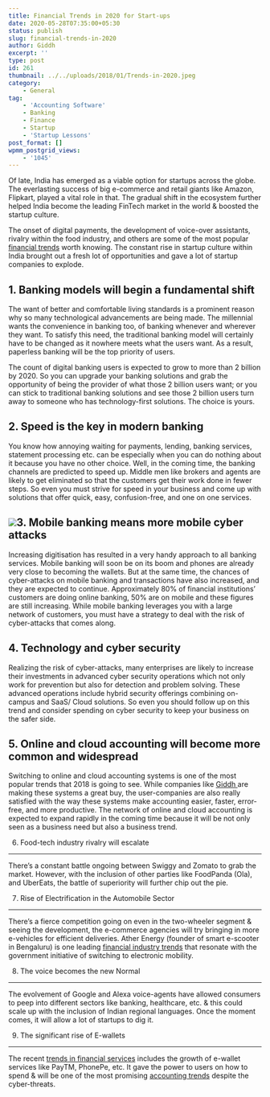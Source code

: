 ```yaml
---
title: Financial Trends in 2020 for Start-ups
date: 2020-05-28T07:35:00+05:30
status: publish
slug: financial-trends-in-2020
author: Giddh
excerpt: ''
type: post
id: 261
thumbnail: ../../uploads/2018/01/Trends-in-2020.jpeg
category:
    - General
tag:
    - 'Accounting Software'
    - Banking
    - Finance
    - Startup
    - 'Startup Lessons'
post_format: []
wpmm_postgrid_views:
    - '1045'
---
```

Of late, India has emerged as a viable option for startups across the globe. The everlasting success of big e-commerce and retail giants like Amazon, Flipkart, played a vital role in that. The gradual shift in the ecosystem further helped India become the leading FinTech market in the world &amp; boosted the startup culture.

The onset of digital payments, the development of voice-over assistants, rivalry within the food industry, and others are some of the most popular [financial trends](https://giddh.com/blog/top-5-trends-revolutionising-accounting-softwares/) worth knowing. The constant rise in startup culture within India brought out a fresh lot of opportunities and gave a lot of startup companies to explode.

**1. Banking models will begin a fundamental shift**
----------------------------------------------------

The want of better and comfortable living standards is a prominent reason why so many technological advancements are being made. The millennial wants the convenience in banking too, of banking whenever and wherever they want. To satisfy this need, the traditional banking model will certainly have to be changed as it nowhere meets what the users want. As a result, paperless banking will be the top priority of users.

The count of digital banking users is expected to grow to more than 2 billion by 2020. So you can upgrade your banking solutions and grab the opportunity of being the provider of what those 2 billion users want; or you can stick to traditional banking solutions and see those 2 billion users turn away to someone who has technology-first solutions. The choice is yours.

**2. Speed is the key in modern banking**
-----------------------------------------

You know how annoying waiting for payments, lending, banking services, statement processing etc. can be especially when you can do nothing about it because you have no other choice. Well, in the coming time, the banking channels are predicted to speed up. Middle men like brokers and agents are likely to get eliminated so that the customers get their work done in fewer steps. So even you must strive for speed in your business and come up with solutions that offer quick, easy, confusion-free, and one on one services.

<img class="wp-block-image size-large" src = "https://miro.medium.com/max/2112/1*6Oq4uIPmG05ZjwoC3s7Pqg.jpeg" />**3. Mobile banking means more mobile cyber attacks**
-----------------------------------------------------

Increasing digitisation has resulted in a very handy approach to all banking services. Mobile banking will soon be on its boom and phones are already very close to becoming the wallets. But at the same time, the chances of cyber-attacks on mobile banking and transactions have also increased, and they are expected to continue. Approximately 80% of financial institutions’ customers are doing online banking, 50% are on mobile and these figures are still increasing. While mobile banking leverages you with a large network of customers, you must have a strategy to deal with the risk of cyber-attacks that comes along.

**4. Technology and cyber security**
------------------------------------

Realizing the risk of cyber-attacks, many enterprises are likely to increase their investments in advanced cyber security operations which not only work for prevention but also for detection and problem solving. These advanced operations include hybrid security offerings combining on-campus and SaaS/ Cloud solutions. So even you should follow up on this trend and consider spending on cyber security to keep your business on the safer side.

**5. Online and cloud accounting will become more common and widespread**
-------------------------------------------------------------------------

Switching to online and cloud accounting systems is one of the most popular trends that 2018 is going to see. While companies like [Giddh ](https://giddh.com/)are making these systems a great buy, the user-companies are also really satisfied with the way these systems make accounting easier, faster, error-free, and more productive. The network of online and cloud accounting is expected to expand rapidly in the coming time because it will be not only seen as a business need but also a business trend.

6. Food-tech industry rivalry will escalate 
--------------------------------------------

There’s a constant battle ongoing between Swiggy and Zomato to grab the market. However, with the inclusion of other parties like FoodPanda (Ola), and UberEats, the battle of superiority will further chip out the pie.

7. Rise of Electrification in the Automobile Sector 
----------------------------------------------------

There’s a fierce competition going on even in the two-wheeler segment &amp; seeing the development, the e-commerce agencies will try bringing in more e-vehicles for efficient deliveries. Ather Energy (founder of smart e-scooter in Bengaluru) is one leading [financial industry trends](https://giddh.com/blog/accounting-in-2019-top-trends-in-accounting-industry/) that resonate with the government initiative of switching to electronic mobility.

8. The voice becomes the new Normal 
------------------------------------

The evolvement of Google and Alexa voice-agents have allowed consumers to peep into different sectors like banking, healthcare, etc. &amp; this could scale up with the inclusion of Indian regional languages. Once the moment comes, it will allow a lot of startups to dig it.

9. The significant rise of E-wallets
------------------------------------

The recent [trends in financial services](https://giddh.com/blog/emerging-trends-in-accounting/) includes the growth of e-wallet services like PayTM, PhonePe, etc. It gave the power to users on how to spend &amp; will be one of the most promising [accounting trends](https://giddh.com/blog/how-to-improve-your-accounting-in-2018/) despite the cyber-threats.